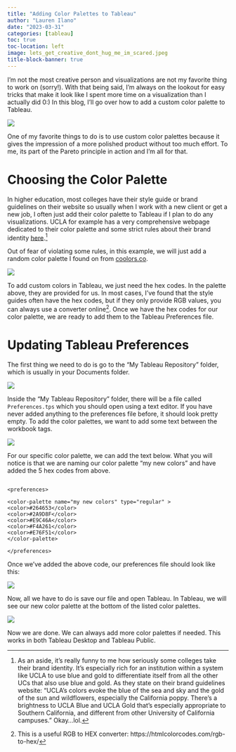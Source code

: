 ```yaml
---
title: "Adding Color Palettes to Tableau"
author: "Lauren Ilano"
date: "2023-03-31"
categories: [tableau]
toc: true
toc-location: left
image: lets_get_creative_dont_hug_me_im_scared.jpeg
title-block-banner: true
---
```



I'm not the most creative person and visualizations are not my favorite thing to work on (sorry!). With that being said, I'm always on the lookout for easy tricks that make it look like I spent more time on a visualization than I actually did 0:) In this blog, I'll go over how to add a custom color palette to Tableau. 

![](lets_get_creative_dont_hug_me_im_scared.jpeg)

One of my favorite things to do is to use custom color palettes because it gives the impression of a more polished product without too much effort. To me, its part of the Pareto principle in action and I'm all for that. 

# Choosing the Color Palette

In higher education, most colleges have their style guide or brand guidelines on their website so usually when I work with a new client or get a new job, I often just add their color palette to Tableau if I plan to do any visualizations. UCLA for example has a very comprehensive webpage dedicated to their color palette and some strict rules about their brand identity [here](https://brand.ucla.edu/identity/colors).^[As an aside, it's really funny to me how seriously some colleges take their brand identity. It's especially rich for an institution within a system like UCLA to use blue and gold to differentiate itself from all the other UCs that also use blue and gold. As they state on their brand guidelines website: "UCLA's colors evoke the blue of the sea and sky and the gold of the sun and wildflowers, especially the California poppy. There's a brightness to UCLA Blue and UCLA Gold that's especially appropriate to Southern California, and different from other University of California campuses." Okay...lol.] 

Out of fear of violating some rules, in this example, we will just add a random color palette I found on from [coolors.co](https://coolors.co/palette/264653-2a9d8f-e9c46a-f4a261-e76f51).

![](screenshots/color-palette.png)

To add custom colors in Tableau, we just need the hex codes. In the palette above, they are provided for us. In most cases, I've found that the style guides often have the hex codes, but if they only provide RGB values, you can always use a converter online^[This is a useful RGB to HEX converter: https://htmlcolorcodes.com/rgb-to-hex/]. Once we have the hex codes for our color palette, we are ready to add them to the Tableau Preferences file. 

# Updating Tableau Preferences

The first thing we need to do is go to the "My Tableau Repository" folder, which is usually in your Documents folder. 

![](screenshots/my-docs.png)

Inside the "My Tableau Repository" folder, there will be a file called `Preferences.tps` which you should open using a text editor. If you have never added anything to the preferences file before, it should look pretty empty. To add the color palettes, we want to add some text between the workbook tags. 

![](screenshots/blank-preferences-file.png)

For our specific color palette, we can add the text below. What you will notice is that we are naming our color palette "my new colors" and have added the 5 hex codes from above. 

```{}

<preferences>

<color-palette name="my new colors" type="regular" >
<color>#264653</color>
<color>#2A9D8F</color>
<color>#E9C46A</color>
<color>#F4A261</color>
<color>#E76F51</color>
</color-palette>

</preferences>

```

Once we've added the above code, our preferences file should look like this:

![](screenshots/preferences-with-colors.png)

Now, all we have to do is save our file and open Tableau. In Tableau, we will see our new color palette at the bottom of the listed color palettes. 

![](screenshots/colors-in-tableau.png)

Now we are done. We can always add more color palettes if needed. This works in both Tableau Desktop and Tableau Public. 
